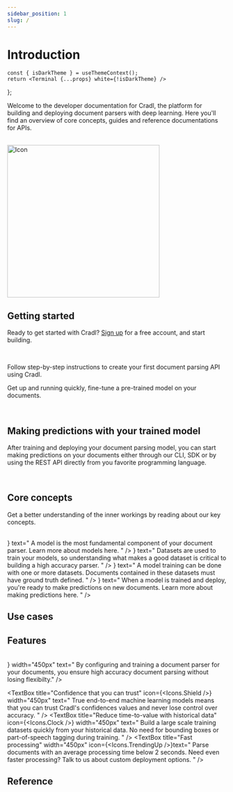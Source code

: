 ```yaml
---
sidebar_position: 1
slug: /
---
```


# Introduction




    const { isDarkTheme } = useThemeContext();
    return <Terminal {...props} white={!isDarkTheme} />
};


Welcome to the developer documentation for Cradl, the platform for building and deploying document parsers with deep learning.
Here you'll find an overview of core concepts, guides and reference documentations for APIs.

<br/>

<BoxContainer>
  <Box border="none" padding="12px" background="none" width="450px">
      <HeaderText title="Build" text="Create high-accuracy and low-latency document parsing deep learning models" />
      <HeaderText title="Train" text="Train and deploy your deep learning models to your solution using a simple REST API" />
      <HeaderText title="Integrate" text="Re-train, iterate and improve your deployed deep learning models seamlessly" />
  </Box>
  <img src="/img/model_overview.png" alt="Icon" height="350px" />
</BoxContainer>

## Getting started
Ready to get started with Cradl? [Sign up](https://app.cradl.ai/signup) for a free account, and start building.

<br/>

<BoxContainer>
  <Box title="Build your first document parser" width="450px">
    <p>
    Follow step-by-step instructions to create your first document parsing API using Cradl.
    </p>
    <BoxAction text="Get started with the CLI" href="/reference/cli" />
    <BoxAction text="Get started with the Python SDK" href="/reference/sdks/python/index" />
    <BoxAction text="Get started with the Web app" href="https://app.cradl.ai" />
  </Box>

  <Box title="Clone a community model" width="450px">
    <p>
    Get up and running quickly, fine-tune a pre-trained model on your documents.
    </p>
    <BoxAction text="Clone invoice model" href="https://app.cradl.ai/models" />
    <BoxAction text="Clone receipt model" href="https://app.cradl.ai/models" />
  </Box>
</BoxContainer>

<br />


## Making predictions with your trained model
After training and deploying your document parsing model, you can start making predictions on your documents
either through our CLI, SDK or by using the REST API directly from you favorite programming language.

<div style={{display: 'flex', width: '75%'}}>
  <ThemedTerminal
    lines={[
      {
        'text': 'las documents create invoice.pdf',
        'cmd': true
      },
      {
        'text': JSON.stringify({
          documentId: 'las:document:0123456789abcdef',
          contentType: 'application/pdf'
        }, null, 2),
        'cmd': false
      },
      {
        'text': 'las predictions create las:document:123 las:model:123',
        'cmd': true
      },
      {
        'text': JSON.stringify({
          predictions: [
            {label: 'total_amount', value: '143.67', confidence: 0.9943225616},
          ]
        }, null, 2),
        'cmd': false
      }
    ]}
    interval={25}
    height={350}
  />
</div>

<br />

## Core concepts
Get a better understanding of the inner workings by reading about our key concepts.

<br/>

<BoxContainer>
  <Box title="Model" width="450px" icon={<Icons.Box size={"48px"} color={"blue"} />} text="
    A model is the most fundamental component of your document parser. Learn more about models here.
  " />
  <Box title="Dataset" width="450px" icon={<Icons.Database />} text="
    Datasets are used to train your models, so understanding what makes a good dataset is critical to building a high accuracy parser.
    "
  />
  <Box title="Training" width="450px" icon={<Icons.Cpu />} text="
    A model training can be done with one or more datasets.
    Documents contained in these datasets must have ground truth defined.
  " />
  <Box title="Prediction" width="450px" icon={<Icons.Activity size={48} color={"blue"} />} text="
    When a model is trained and deploy, you're ready to make predictions on new documents.
    Learn more about making predictions here.
  " />
</BoxContainer>

<br/>



## Use cases

<BoxContainer>
  <TextBox title="Automate your document processes" width="450px" text="
  Automate the processing of documents like invoices and reduce time, cost and errors while letting your co-workers
  spend their time on more meaningful work.
  " />
  <TextBox title="Build great user experiences" width="450px" text="
  Build amazing user experience and increase customer satisfaction by reducing friction
  in onboarding, data entry or other document flows in your software.
  " />
  <TextBox title="Give your robots and chatbots vision" width="450px" text="
  Enhance your RPA and chatbots with document vision capabilities to create new automation flows or increase automation in existing processes.
  " />
  <TextBox title="Automate auditing and compliance tasks" width="450px" text="
  Automate your employee expense audits and KYC compliance routines by automating
  the processing of expense reports, ID cards and proofs of residence.
  " />
</BoxContainer>

## Features

<br/>

<BoxContainer>
  <TextBox title="Accurate and flexible" icon={<Icons.MapPin />} width="450px" text="
     By configuring and training a document parser for your documents, you ensure 
     high accuracy document parsing without losing flexibilty."
    />

  <TextBox title="Confidence that you can trust" icon={<Icons.Shield />} width="450px" text="
    True end-to-end machine learning models means that you can trust Cradl's confidences
    values and never lose control over accuracy.
  " />
  <TextBox title="Reduce time-to-value with historical data" icon={<Icons.Clock />} width="450px" text="
    Build a large scale training datasets quickly from your historical data.
    No need for bounding boxes or part-of-speech tagging during training.
  " />
  <TextBox title="Fast processing" width="450px" icon={<Icons.TrendingUp />}text="
    Parse documents with an average processing time below 2 seconds.
    Need even faster processing? Talk to us about custom deployment options.
  " />
</BoxContainer>

## Reference

<br />

<BoxContainer>
  <SdkBox title="CLI" text="" icon="/img/browser-coding-svgrepo-com.svg" />
  <SdkBox title="REST API" text="" icon="/img/shield-antivirus-svgrepo-com.svg" />
  <SdkBox title="Python SDK" text="" icon="/img/Python-logo-notext.svg" />
  <SdkBox title="TypeScript SDK" text="" icon="/img/Typescript_logo_2020.svg" />
  <SdkBox title="Java SDK" text="" icon="/img/java.svg" />
  <SdkBox title=".NET SDK" text="" icon="/img/NET_Logo.svg" />
</BoxContainer>
